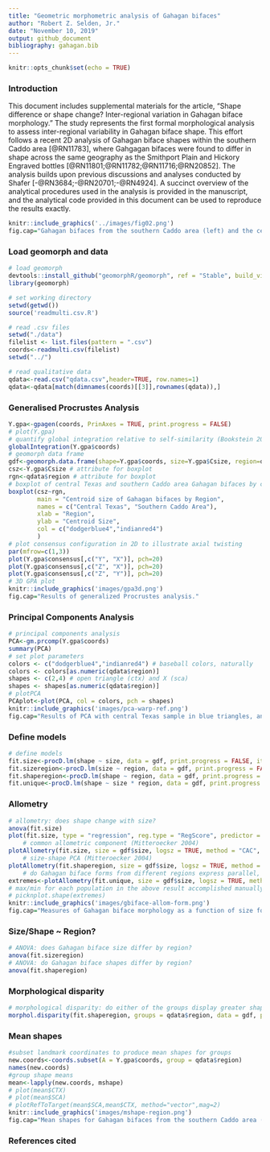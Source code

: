 ```yaml
---
title: "Geometric morphometric analysis of Gahagan bifaces"
author: "Robert Z. Selden, Jr."
date: "November 10, 2019"
output: github_document
bibliography: gahagan.bib
---
```


```r
knitr::opts_chunk$set(echo = TRUE)
```

### Introduction

This document includes supplemental materials for the article, "Shape difference or shape change? Inter-regional variation in Gahagan biface morphology." The study represents the first formal morphological analysis to assess inter-regional variability in Gahagan biface shape. This effort follows a recent 2D analysis of Gahagan biface shapes within the southern Caddo area [@RN11783], where Gahgagan bifaces were found to differ in shape across the same geography as the Smithport Plain and Hickory Engraved bottles [@RN11801;@RN11782;@RN11716;@RN20852]. The analysis builds upon previous discussions and analyses conducted by Shafer [-@RN3684;-@RN20701;-@RN4924]. A succinct overview of the analytical procedures used in the analysis is provided in the manuscript, and the analytical code provided in this document can be used to reproduce the results exactly.

```r
knitr::include_graphics('../images/fig02.png')
fig.cap="Gahagan bifaces from the southern Caddo area (left) and the central Texas region (right)."
```


### Load geomorph and data

```r
# load geomorph
devtools::install_github("geomorphR/geomorph", ref = "Stable", build_vignettes = TRUE)
library(geomorph)

# set working directory
setwd(getwd())
source('readmulti.csv.R')

# read .csv files
setwd("./data")
filelist <- list.files(pattern = ".csv")
coords<-readmulti.csv(filelist)
setwd("../")

# read qualitative data
qdata<-read.csv("qdata.csv",header=TRUE, row.names=1)
qdata<-qdata[match(dimnames(coords)[[3]],rownames(qdata)),]
```

### Generalised Procrustes Analysis

```r
Y.gpa<-gpagen(coords, PrinAxes = TRUE, print.progress = FALSE)
# plot(Y.gpa)
# quantify global integration relative to self-similarity (Bookstein 2015)
globalIntegration(Y.gpa$coords)
# geomorph data frame
gdf<-geomorph.data.frame(shape=Y.gpa$coords, size=Y.gpa$Csize, region=qdata$region) 
csz<-Y.gpa$Csize # attribute for boxplot
rgn<-qdata$region # attribute for boxplot
# boxplot of central Texas and southern Caddo area Gahagan bifaces by centroid size
boxplot(csz~rgn, 
        main = "Centroid size of Gahagan bifaces by Region",
        names = c("Central Texas", "Southern Caddo Area"),
        xlab = "Region",
        ylab = "Centroid Size",
        col = c("dodgerblue4","indianred4")
        )
# plot consensus configuration in 2D to illustrate axial twisting
par(mfrow=c(1,3))
plot(Y.gpa$consensus[,c("Y", "X")], pch=20)
plot(Y.gpa$consensus[,c("Z", "X")], pch=20)
plot(Y.gpa$consensus[,c("Z", "Y")], pch=20)
# 3D GPA plot
knitr::include_graphics('images/gpa3d.png')
fig.cap="Results of generalized Procrustes analysis."
```

### Principal Components Analysis

```r
# principal components analysis
PCA<-gm.prcomp(Y.gpa$coords)
summary(PCA)
# set plot parameters
colors <- c("dodgerblue4","indianred4") # baseball colors, naturally
colors <- colors[as.numeric(qdata$region)]
shapes <- c(2,4) # open triangle (ctx) and X (sca)
shapes <- shapes[as.numeric(qdata$region)]
# plotPCA
PCAplot<-plot(PCA, col = colors, pch = shapes)
knitr::include_graphics('images/pca-warp-ref.png')
fig.cap="Results of PCA with central Texas sample in blue triangles, and southern Caddo area in red X's. Reference shapes include the consensus configuration (gray) and the shape at the extreme of each PC in black. Reference shapes do not articulate with any specimens used in this analysis."
```

### Define models

```r
# define models
fit.size<-procD.lm(shape ~ size, data = gdf, print.progress = FALSE, iter = 9999)
fit.sizeregion<-procD.lm(size ~ region, data = gdf, print.progress = FALSE, iter = 9999)
fit.shaperegion<-procD.lm(shape ~ region, data = gdf, print.progress = FALSE, iter = 9999)
fit.unique<-procD.lm(shape ~ size * region, data = gdf, print.progress = FALSE, iter = 9999)
```

### Allometry

```r
# allometry: does shape change with size?  
anova(fit.size)
plot(fit.size, type = "regression", reg.type = "RegScore", predictor = log(gdf$size), pch = shapes, col = colors)
    # common allometric component (Mitteroecker 2004)
plotAllometry(fit.size, size = gdf$size, logsz = TRUE, method = "CAC", pch = shapes, col = colors)
    # size-shape PCA (Mitteroecker 2004)
plotAllometry(fit.shaperegion, size = gdf$size, logsz = TRUE, method = "size.shape", pch = shapes, col = colors)
    # do Gahagan biface forms from different regions express parallel, convergent, or divergent morphological characteristics?
extremes<-plotAllometry(fit.unique, size = gdf$size, logsz = TRUE, method = "PredLine", pch = shapes, col = colors)
# max/min for each population in the above result accomplished manually using:
# picknplot.shape(extremes)
knitr::include_graphics('images/gbiface-allom-form.png')
fig.cap="Measures of Gahagan biface morphology as a function of size for bifaces from both regions, where small and large specimens from each region (black spheres) are contrasted with the consensus configuration (gray spheres)."
```

### Size/Shape ~ Region?

```r
# ANOVA: does Gahagan biface size differ by region?
anova(fit.sizeregion)
# ANOVA: do Gahagan biface shapes differ by region?
anova(fit.shaperegion)
```

### Morphological disparity

```r
# morphological disparity: do either of the groups display greater shape variation among individuals relative to the other group?
morphol.disparity(fit.shaperegion, groups = qdata$region, data = gdf, print.progress = FALSE, iter = 9999)
```

### Mean shapes

```r
#subset landmark coordinates to produce mean shapes for groups
new.coords<-coords.subset(A = Y.gpa$coords, group = qdata$region)
names(new.coords)
#group shape means
mean<-lapply(new.coords, mshape)
# plot(mean$CTX)
# plot(mean$SCA)
# plotRefToTarget(mean$SCA,mean$CTX, method="vector",mag=2)
knitr::include_graphics('images/mshape-region.png')
fig.cap="Mean shapes for Gahagan bifaces from the southern Caddo area (left) and central Texas region (center). In the comparison of the two (right), the southern Caddo area is represented by gray spheres, and the central Texas region by linear vectors."
```

### References cited
